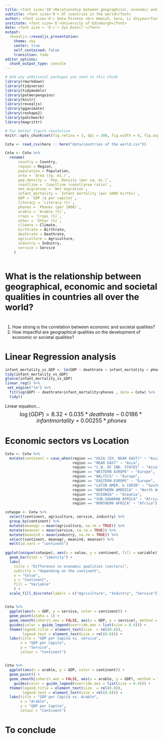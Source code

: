 ```yaml
---
title: <font size='10'>Relationship between geographical, economic and societal qualities</font>
subtitle: <font size='8'> Of countries in the world</font>
author: <font size='6'> Data Pirates <br> Hamish, Sara, Li Shiyao</font>
institute: <font size='6'>University of Edinburgh</font>
date: <font size = '6'>`r Sys.Date()`</font>
output:
  revealjs::revealjs_presentation:
    theme: sky
    center: true
    self_contained: false
    transition: fade
editor_options: 
  chunk_output_type: console
---
```


```r
# Add any additional packages you need to this chunk
library(rmarkdown)
library(tidyverse)
library(tidymodels)
library(palmerpenguins)
library(knitr)
library(revealjs)
library(gganimate)
library(reshape2)
library(patchwork)
library(magrittr)
```

```r
# For better figure resolution
knitr::opts_chunk$set(fig.retina = 3, dpi = 300, fig.width = 6, fig.asp = 0.618, out.width = "80%")
```

```r
Cotw <- read_csv(here :: here("data/countries of the world.csv"))
```

```r
Cotw <- Cotw %>%
  rename(
      country = Country,
      region = Region,
      population = Population,
      area = `Area (sq. mi.)`,
      pop_density = `Pop. Density (per sq. mi.)`,
      coastline = `Coastline (coast/area ratio)`,
      net_migration = `Net migration`,
      infant_mortality = `Infant mortality (per 1000 births)`,
      GDP = `GDP ($ per capita)`,
      literacy = `Literacy (%)`,
      phones = `Phones (per 1000)`,
      arable = `Arable (%)`,
      crops = `Crops (%)`,
      other = `Other (%)`,
      climate = Climate,
      birthrate = Birthrate,
      deathrate = Deathrate,
      agriculture = Agriculture,
      industry = Industry,
      service = Service
    ) 
  
```


# What is the relationship between geographical, economic and societal qualities in countries all over the world? 

#
1. How strong is the correlation between economic and societal qualities? 
2. How impactful are geographical qualities on the development of economic or societal qualities?


# Linear Regression analysis

```r

infant_mortality_vs_GDP <- lm(GDP ~ deathrate + infant_mortality + phones, data = Cotw) 
tidy(infant_mortality_vs_GDP)
glance(infant_mortality_vs_GDP) 
linear_reg() %>%
 set_engine("lm") %>%
  fit(log(GDP) ~ deathrate+infant_mortality+phones , data = Cotw) %>%
  tidy() 
```



Linear equation...
<font size='4'>$$\log(GDP)=8.32 + 0.035* deathrate - 0.0186* infantmortality + 0.00255*phones$$</font>



# Economic sectors vs Location

```r
Cotw <- Cotw %>%
  mutate(continent = case_when(region == "ASIA (EX. NEAR EAST)" ~ "Asia",
                               region == "NEAR EAST" ~ "Asia",
                               region == "C.W. OF IND. STATES" ~ "Asia",
                               region == "WESTERN EUROPE" ~ "Europe",
                               region == "BALTICS" ~ "Europe",
                               region == "EASTERN EUROPE" ~ "Europe", 
                               region == "LATIN AMER. & CARIB" ~ "South and Central America",
                               region == "NORTHERN AMERICA" ~ "North America",
                               region == "OCEANIA" ~ "Oceania",
                               region == "SUB-SAHARAN AFRICA" ~ "Africa",
                               region == "NORTHERN AFRICA" ~ "Africa"))
```

```r
cotwspe <- Cotw %>%
  select(continent, agriculture, service, industry) %>% 
  group_by(continent) %>%
  mutate(meanagr = mean(agriculture, na.rm = TRUE)) %>%
  mutate(meanser = mean(service, na.rm = TRUE)) %>%
  mutate(meanind = mean(industry, na.rm = TRUE)) %>%
  select(continent, meanagr, meanind, meanser) %>%
  melt(id.vars = "continent") 
  
ggplot(unique(cotwspe), aes(x = value, y = continent, fill = variable)) + 
  geom_bar(stat = "identity") +
  labs(
    title = "Difference in economic qualities (sectors)",
    subtitle = "depending on the continent",
    x = "Value",
    y = "Continent",
    fill = "Variable"
    ) +
  scale_fill_discrete(labels = c("Agriculture", "Industry", "Service"))

```

## 

```r
Cotw %>%
  ggplot(aes(x = GDP, y = service, color = continent)) +
  geom_point(alpha = 1) +
  geom_smooth(inherit.aes = FALSE, aes(x = GDP, y = service), method = "lm", se = FALSE) +
  guides(color = guide_legend(override.aes = list(size = 0.4))) + 
  theme(legend.title = element_text(size  = rel(0.8)),
        legend.text = element_text(size = rel(0.6))) +
  labs(title = "GDP per Capita vs. service",
       x = "GDP per Capita",
       y = "Service",
       colour = "Continent")
```

##

```r
Cotw %>%
  ggplot(aes(x = arable, y = GDP, color = continent)) +
  geom_point() +
  geom_smooth(inherit.aes = FALSE, aes(x = arable, y = GDP), method = "lm", se = FALSE) +
    guides(color = guide_legend(override.aes = list(size = 0.4))) + 
  theme(legend.title = element_text(size  = rel(0.8)),
        legend.text = element_text(size = rel(0.6))) +
  labs(title = "GDP per Capita vs. Arable",
       x = "Arable",
       y = "GDP per Capita",
       colour = "Continent")
```

# To conclude {data-background-image="img/world-map.gif"}

